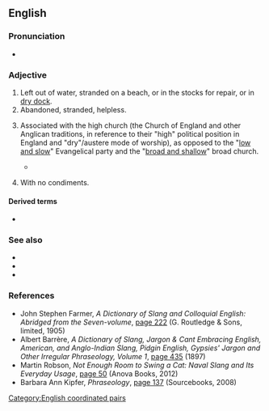 ==English==

===Pronunciation===
* {{audio|En-au-high and dry.ogg|Audio (AU)|lang=en}}

===Adjective===
{{en-adj|-}}

# Left out of water, stranded on a beach, or in the stocks for repair, or in [[dry dock]].
# Abandoned, stranded, helpless.
# {{lb|en|pejorative}} Associated with the high church (the Church of England and other Anglican traditions, in reference to their "high" political position in England and "dry"/austere mode of worship), as opposed to the "[[low and slow]]" Evangelical party and the "[[broad and shallow]]" broad church.
#* {{quote-text|lang=en|year=1844|author=A. H. Maltby|title=The New Englander|volume=2|page=321|url=http://books.google.com/books?id=0Y4FAAAAQAAJ&pg=PA321&dq=high+and+dry|passage="There are two recognized parties in the church of England, the old '''High-and-dry''' church party, and the so-called Evangelical. To one or other of these two the Anglo-Catholic must conform."}}
# {{lb|en|US|slang|of a|sandwich}} With no condiments.

====Derived terms====
* {{l|en|leave someone high and dry}}

===See also===
* {{l|en|hard-and-fast}}
* {{l|en|high and mighty}}
* {{l|en|leave to one's own devices}}

===References===
* John Stephen Farmer, ''A Dictionary of Slang and Colloquial English: Abridged from the Seven-volume'', [http://books.google.com/books?id=VR1AAAAAYAAJ&pg=PA222&dq=%22high+and+dry%22 page 222] (G. Routledge & Sons, limited, 1905)
* Albert Barrère, ''A Dictionary of Slang, Jargon & Cant Embracing English, American, and Anglo-Indian Slang, Pidgin English, Gypsies' Jargon and Other Irregular Phraseology, Volume 1'', [http://books.google.com/books?id=et7WAAAAMAAJ&pg=PA435&dq=%22high+and+dry%22 page 435] (1897)
* Martin Robson, ''Not Enough Room to Swing a Cat: Naval Slang and Its Everyday Usage'', [http://books.google.com/books?id=vwu-AgAAQBAJ&pg=PT50&dq=%22high+and+dry%22 page 50] (Anova Books, 2012)
* Barbara Ann Kipfer, ''Phraseology'', [http://books.google.com/books?id=w2rowi1fm9gC&pg=PA137&dq=%22high+and+dry%22 page 137] (Sourcebooks, 2008)

[[Category:English coordinated pairs]]
